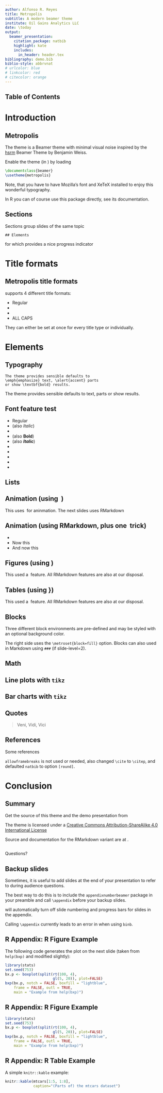```yaml
---
author: Alfonso R. Reyes
title: Metropolis
subtitle: A modern beamer theme
institute: Oil Gains Analytics LLC
date: \today
output: 
  beamer_presentation: 
    citation_package: natbib
    highlight: kate
    includes:
      in_header: header.tex
bibliography: demo.bib
biblio-style: abbrvnat
# urlcolor: blue  
# linkcolor: red  
# citecolor: orange  
---
```


## Table of Contents

\frametitle{Outline}
  \begin{minipage}{\textwidth}
    \tableofcontents
  \end{minipage}

  
# Introduction

## Metropolis

The \themename theme is a Beamer theme with minimal visual noise inspired
by the [hsrm](https://github.com/hsrmbeamertheme/hsrmbeamertheme) Beamer
Theme by Benjamin Weiss.


Enable the theme (in \LaTeX) by loading

```tex
\documentclass{beamer}
\usetheme{metropolis}
```

Note, that you have to have Mozilla's \emph{Fira Sans} font and XeTeX
installed to enjoy this wonderful typography.

\scriptsize In R you can of course use this package directly, see its documentation.

## Sections

Sections group slides of the same topic

```
## Elements
```

for which \themename provides a nice progress indicator \ldots


# Title formats

## Metropolis title formats

\themename supports 4 different title formats:

- Regular
- \textsc{Small caps}
- \textsc{all small caps}
- ALL CAPS

They can either be set at once for every title type or individually.


<!-- \metroset{titleformat frame=smallcaps} -->
<!-- ## Small caps -->

<!-- This frame uses the \texttt{smallcaps} title format. -->

<!-- \begin{alertblock}{Potential Problems} -->
<!-- Be aware that not every font supports small caps. If for example you -->
<!-- typeset your presentation with pdfTeX and the Computer Modern Sans Serif -->
<!-- font, every text in small caps will be typeset with the Computer Modern -->
<!-- Serif font instead.  -->
<!-- \end{alertblock} -->




<!-- \metroset{titleformat frame=allsmallcaps} -->
<!-- ## All small caps -->

<!-- This frame uses the \texttt{allsmallcaps} title format. -->

<!-- \begin{alertblock}{Potential problems} -->
<!-- As this title format also uses small caps you face the same problems as -->
<!-- with the \texttt{smallcaps} title format. Additionally this format can -->
<!-- cause some other problems. Please refer to the documentation if you -->
<!-- consider using it. -->

<!-- As a rule of thumb: just use it for plaintext-only titles. -->
<!-- \end{alertblock} -->


# Elements

## Typography

```
The theme provides sensible defaults to
\emph{emphasize} text, \alert{accent} parts
or show \textbf{bold} results.
```

\begin{center}becomes\end{center}

The theme provides sensible defaults to \emph{emphasize} text,
\alert{accent} parts or show \textbf{bold} results.


## Font feature test

- Regular
- \textit{Italic} (also _Italic_)
- \textsc{Small Caps}
- \textbf{Bold} (also **Bold**)
- \textbf{\textit{Bold Italic}} (also **_Italic_**)
- \textbf{\textsc{Bold Small Caps}}
- \texttt{Monospace}
- \texttt{\textit{Monospace Italic}}
- \texttt{\textbf{Monospace Bold}}
- \texttt{\textbf{\textit{Monospace Bold Italic}}}


## Lists
\begin{columns}[T,onlytextwidth]
  \column{0.33\textwidth}
    Items
    \begin{itemize}
      \item Milk \item Eggs \item Potatoes
    \end{itemize}

  \column{0.33\textwidth}
    Enumerations
    \begin{enumerate}
      \item First, \item Second and \item Last.
    \end{enumerate}

  \column{0.33\textwidth}
    Descriptions
    \begin{description}
      \item[PowerPoint] Meeh. \item[Beamer] Yeeeha.
    \end{description}
\end{columns}


## Animation (using \LaTeX\ )

\begin{itemize}[<+- | alert@+>]
  \item \alert<4>{This is\only<4>{ really} important}
  \item Now this
  \item And now this
\end{itemize}

\bigskip
\scriptsize This uses \LaTeX\ for aninmation. The next slides uses RMarkdown

## Animation (using RMarkdown, plus one \LaTeX\ trick)

::: incremental 

- \alert<4>{This is\only<4>{ really} important}
- Now this
- And now this

:::



## Figures (using \LaTeX)

\begin{figure}
  \newcounter{density}
  \setcounter{density}{20}
  \begin{tikzpicture}
    \def\couleur{alerted text.fg}
    \path[coordinate] (0,0)  coordinate(A)
                ++( 90:5cm) coordinate(B)
                ++(0:5cm) coordinate(C)
                ++(-90:5cm) coordinate(D);
    \draw[fill=\couleur!\thedensity] (A) -- (B) -- (C) --(D) -- cycle;
    \foreach \x in {1,...,40}{%
        \pgfmathsetcounter{density}{\thedensity+20}
        \setcounter{density}{\thedensity}
        \path[coordinate] coordinate(X) at (A){};
        \path[coordinate] (A) -- (B) coordinate[pos=.10](A)
                              -- (C) coordinate[pos=.10](B)
                              -- (D) coordinate[pos=.10](C)
                              -- (X) coordinate[pos=.10](D);
        \draw[fill=\couleur!\thedensity] (A)--(B)--(C)-- (D) -- cycle;
    }
  \end{tikzpicture}
  \caption{Rotated square from
  \href{http://www.texample.net/tikz/examples/rotated-polygons/}{texample.net}.}
\end{figure}

\scriptsize This used a \LaTeX\ feature. All RMarkdown features are also at our disposal.


## Tables (using \LaTeX})

\begin{table}
  \caption{Largest cities in the world (source: Wikipedia)}
  \begin{tabular}{@{} lr @{}}
    \toprule
    City & Population\\
    \midrule
    Mexico City & 20,116,842\\
    Shanghai & 19,210,000\\
    Peking & 15,796,450\\
    Istanbul & 14,160,467\\
    \bottomrule
  \end{tabular}
\end{table}

\scriptsize This used a \LaTeX\ feature. All RMarkdown features are also at our disposal.


## Blocks

Three different block environments are pre-defined and may be styled with an
optional background color.

\begin{columns}[T,onlytextwidth]
  \column{0.5\textwidth}
    \begin{block}{Default}
      Block content.
    \end{block}

    \begin{alertblock}{Alert}
      Block content.
    \end{alertblock}

    \begin{exampleblock}{Example}
      Block content.
    \end{exampleblock}

  \column{0.5\textwidth}

     \metroset{block=fill}

    \begin{block}{Default}
      Block content.
    \end{block}

    \begin{alertblock}{Alert}
      Block content.
    \end{alertblock}

    \begin{exampleblock}{Example}
      Block content.
    \end{exampleblock}

\end{columns}

\bigskip

\scriptsize The right side uses the `\metroset{block=fill}` option. Blocks
can also used in Markdown using `###` (if slide-level=2).


## Math

\begin{equation*}
    e = \lim_{n\to \infty} \left(1 + \frac{1}{n}\right)^n
\end{equation*}

## Line plots with `tikz`

\begin{figure}
  \begin{tikzpicture}
    \begin{axis}[
      mlineplot,
      width=0.9\textwidth,
      height=6cm,
    ]

      \addplot {sin(deg(x))};
      \addplot+[samples=100] {sin(deg(2*x))};

    \end{axis}
  \end{tikzpicture}
\end{figure}


## Bar charts with `tikz`

\begin{figure}
  \begin{tikzpicture}
    \begin{axis}[
      mbarplot,
      xlabel={Foo},
      ylabel={Bar},
      width=0.9\textwidth,
      height=6cm,
    ]

    \addplot plot coordinates {(1, 20) (2, 25) (3, 22.4) (4, 12.4)};
    \addplot plot coordinates {(1, 18) (2, 24) (3, 23.5) (4, 13.2)};
    \addplot plot coordinates {(1, 10) (2, 19) (3, 25) (4, 15.2)};

    \legend{lorem, ipsum, dolor}

    \end{axis}
  \end{tikzpicture}
\end{figure}


## Quotes

> Veni, Vidi, Vici

## References

Some references \citep{knuth92,ConcreteMath,Simpson,Er01,greenwade93}

\bigskip

\scriptsize `allowframebreaks` is not used or needed, also changed `\cite` to
`\citep`, and defaulted `natbib` to option `[round]`.


# Conclusion

## Summary

Get the source of this theme and the demo presentation from

\begin{center}\url{https://github.com/matze/mtheme}\end{center}

The theme \emph{itself} is licensed under a [Creative Commons
Attribution-ShareAlike 4.0 International
License](http://creativecommons.org/licenses/by-sa/4.0/)

\begin{center}\ccbysa\end{center}

\scriptsize Source and documentation for the RMarkdown variant are at \url{https://github.com/eddelbuettel/binb}.


## {.standout}
Questions? 




## Backup slides

Sometimes, it is useful to add slides at the end of your presentation to
refer to during audience questions.

The best way to do this is to include the `appendixnumberbeamer`
package in your preamble and call `\appendix` before your backup slides.

\themename will automatically turn off slide numbering and progress bars for
slides in the appendix.

\scriptsize Calling `\appendix` currently leads to an error in when using `binb`.

## R Appendix: R Figure Example

The following code generates the plot on the next slide (taken from
`help(bxp)` and modified slightly):

```r
library(stats)
set.seed(753)
bx.p <- boxplot(split(rt(100, 4),
                      gl(5, 20)), plot=FALSE)
bxp(bx.p, notch = FALSE, boxfill = "lightblue",
    frame = FALSE, outl = TRUE,
    main = "Example from help(bxp)")
```  

## R Appendix: R Figure Example
  
```r
library(stats)
set.seed(753)
bx.p <- boxplot(split(rt(100, 4),
                      gl(5, 20)), plot=FALSE)
bxp(bx.p, notch = FALSE, boxfill = "lightblue",
    frame = FALSE, outl = TRUE,
    main = "Example from help(bxp)")
```  

## R Appendix: R Table Example
  
A simple `knitr::kable` example:  

```r
knitr::kable(mtcars[1:5, 1:8],
             caption="(Parts of) the mtcars dataset")
```



